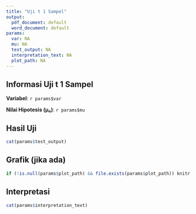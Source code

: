```yaml
---
title: "Uji t 1 Sampel"
output:
  pdf_document: default
  word_document: default
params:
  var: NA
  mu: NA
  test_output: NA
  interpretation_text: NA
  plot_path: NA
---
```


## Informasi Uji t 1 Sampel

**Variabel**: `r params$var`

**Nilai Hipotesis (μ₀)**: `r params$mu`

## Hasil Uji

```r
cat(params$test_output)
```

## Grafik (jika ada)
```r
if (!is.null(params$plot_path) && file.exists(params$plot_path)) knitr::include_graphics(params$plot_path)
```

## Interpretasi

```r
cat(params$interpretation_text)
```

